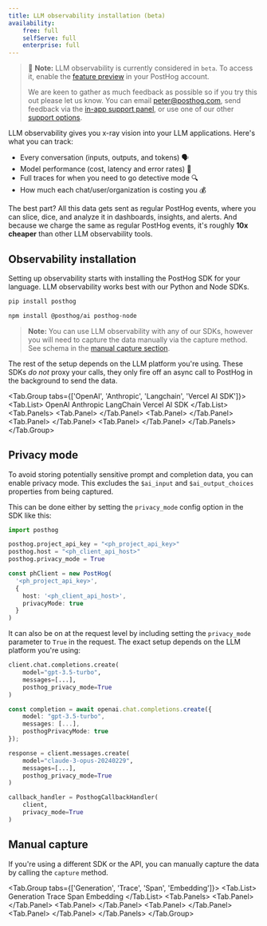 ```yaml
---
title: LLM observability installation (beta)
availability:
    free: full
    selfServe: full
    enterprise: full
---
```


> 🚧 **Note:** LLM observability is currently considered in `beta`. To access it, enable the [feature preview](https://app.posthog.com/#panel=feature-previews%3Allm-observability) in your PostHog account.
>
> We are keen to gather as much feedback as possible so if you try this out please let us know. You can email [peter@posthog.com](mailto:peter@posthog.com), send feedback via the [in-app support panel](https://us.posthog.com#panel=support%3Afeedback%3Aexperiments%3Alow), or use one of our other [support options](/docs/support-options).

LLM observability gives you x-ray vision into your LLM applications. Here's what you can track:

- Every conversation (inputs, outputs, and tokens) 🗣️
- Model performance (cost, latency and error rates) 🤖
- Full traces for when you need to go detective mode 🔍
- How much each chat/user/organization is costing you 💰

The best part? All this data gets sent as regular PostHog events, where you can slice, dice, and analyze it in dashboards, insights, and alerts. And because we charge the same as regular PostHog events, it's roughly **10x cheaper** than other LLM observability tools.

## Observability installation

Setting up observability starts with installing the PostHog SDK for your language. LLM observability works best with our Python and Node SDKs.

<MultiLanguage>

```bash file=Python
pip install posthog
```

```bash file=TypeScript
npm install @posthog/ai posthog-node
```

</MultiLanguage>

> **Note:** You can use LLM observability with any of our SDKs, however you will need to capture the data manually via the capture method. See schema in the [manual capture section](#manual-capture).

The rest of the setup depends on the LLM platform you're using. These SDKs _do not_ proxy your calls, they only fire off an async call to PostHog in the background to send the data.


<!-- prettier-ignore -->
<Tab.Group tabs={['OpenAI', 'Anthropic', 'Langchain', 'Vercel AI SDK']}>
    <Tab.List>
        <Tab>OpenAI</Tab>
        <Tab>Anthropic</Tab>
        <Tab>LangChain</Tab>
        <Tab>Vercel AI SDK</Tab>
    </Tab.List>
    <Tab.Panels>
        <Tab.Panel>
            <OpenAIInstall />
        </Tab.Panel>
        <Tab.Panel>
            <AnthropicInstall />
        </Tab.Panel>
        <Tab.Panel>
            <LangChainInstall />
        </Tab.Panel>
        <Tab.Panel>
            <VercelAISDKInstall />
        </Tab.Panel>
    </Tab.Panels>
</Tab.Group>

## Privacy mode

To avoid storing potentially sensitive prompt and completion data, you can enable privacy mode. This excludes the `$ai_input` and `$ai_output_choices` properties from being captured.

This can be done either by setting the `privacy_mode` config option in the SDK like this:

<MultiLanguage>

```python
import posthog

posthog.project_api_key = "<ph_project_api_key>"
posthog.host = "<ph_client_api_host>"
posthog.privacy_mode = True
```

```ts
const phClient = new PostHog(
  '<ph_project_api_key>',
  { 
    host: '<ph_client_api_host>',
    privacyMode: true
  }
)
```

</MultiLanguage>

It can also be on at the request level by including setting the `privacy_mode` parameter to `True` in the request. The exact setup depends on the LLM platform you're using:

<MultiLanguage>

```python file=OpenAI.py
client.chat.completions.create(
    model="gpt-3.5-turbo",
    messages=[...],
    posthog_privacy_mode=True
)
```

```typescript file=OpenAI.ts
const completion = await openai.chat.completions.create({
    model: "gpt-3.5-turbo",
    messages: [...],
    posthogPrivacyMode: true
});
```

```python file=Anthropic
response = client.messages.create(
    model="claude-3-opus-20240229",
    messages=[...],
    posthog_privacy_mode=True
)
```

```python file=LangChain
callback_handler = PosthogCallbackHandler(
    client,
    privacy_mode=True
)
```

</MultiLanguage>

## Manual capture

If you're using a different SDK or the API, you can manually capture the data by calling the `capture` method.


<!-- prettier-ignore -->
<Tab.Group tabs={['Generation', 'Trace', 'Span', 'Embedding']}>
    <Tab.List>
        <Tab>Generation</Tab>
        <Tab>Trace</Tab>
        <Tab>Span</Tab>
        <Tab>Embedding</Tab>
    </Tab.List>
    <Tab.Panels>
        <Tab.Panel>
            <GenerationEvent />
        </Tab.Panel>
        <Tab.Panel>
            <TraceEvent />
        </Tab.Panel>
        <Tab.Panel>
            <SpanEvent />
        </Tab.Panel>
        <Tab.Panel>
            <EmbeddingEvent />
        </Tab.Panel>
    </Tab.Panels>
</Tab.Group>

